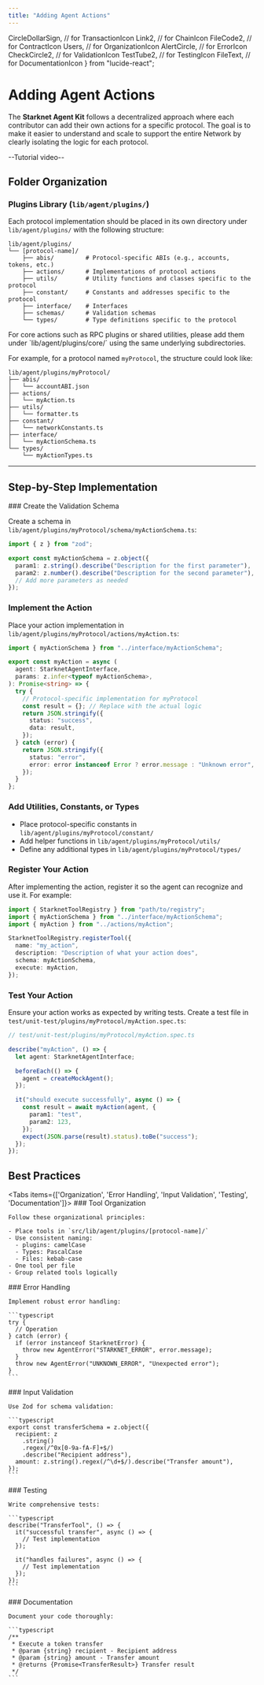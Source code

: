 ```yaml
---
title: "Adding Agent Actions"
---
```


  CircleDollarSign, // for TransactionIcon
  Link2, // for ChainIcon
  FileCode2, // for ContractIcon
  Users, // for OrganizationIcon
  AlertCircle, // for ErrorIcon
  CheckCircle2, // for ValidationIcon
  TestTube2, // for TestingIcon
  FileText, // for DocumentationIcon
} from "lucide-react";

# Adding Agent Actions

The **Starknet Agent Kit** follows a decentralized approach where each contributor can add their own actions for a specific protocol. The goal is to make it easier to understand and scale to support the entire Network by clearly isolating the logic for each protocol.

--Tutorial video--

## Folder Organization

### Plugins Library (`lib/agent/plugins/`)

Each protocol implementation should be placed in its own directory under `lib/agent/plugins/` with the following structure:

```
lib/agent/plugins/
└── [protocol-name]/
    ├── abis/         # Protocol-specific ABIs (e.g., accounts, tokens, etc.)
    ├── actions/      # Implementations of protocol actions
    ├── utils/        # Utility functions and classes specific to the protocol
    ├── constant/     # Constants and addresses specific to the protocol
    ├── interface/    # Interfaces
    ├── schemas/      # Validation schemas
    └── types/        # Type definitions specific to the protocol
```

<Callout type="info" emoji="ℹ️">
  For core actions such as RPC plugins or shared utilities, please add them
  under `lib/agent/plugins/core/` using the same underlying subdirectories.
</Callout>

For example, for a protocol named `myProtocol`, the structure could look like:

```
lib/agent/plugins/myProtocol/
├── abis/
│   └── accountABI.json
├── actions/
│   └── myAction.ts
├── utils/
│   └── formatter.ts
├── constant/
│   └── networkConstants.ts
├── interface/
│   └── myActionSchema.ts
└── types/
    └── myActionTypes.ts
```

---

## Step-by-Step Implementation

<Steps>
### Create the Validation Schema

Create a schema in `lib/agent/plugins/myProtocol/schema/myActionSchema.ts`:

```typescript
import { z } from "zod";

export const myActionSchema = z.object({
  param1: z.string().describe("Description for the first parameter"),
  param2: z.number().describe("Description for the second parameter"),
  // Add more parameters as needed
});
```

### Implement the Action

Place your action implementation in `lib/agent/plugins/myProtocol/actions/myAction.ts`:

```typescript
import { myActionSchema } from "../interface/myActionSchema";

export const myAction = async (
  agent: StarknetAgentInterface,
  params: z.infer<typeof myActionSchema>,
): Promise<string> => {
  try {
    // Protocol-specific implementation for myProtocol
    const result = {}; // Replace with the actual logic
    return JSON.stringify({
      status: "success",
      data: result,
    });
  } catch (error) {
    return JSON.stringify({
      status: "error",
      error: error instanceof Error ? error.message : "Unknown error",
    });
  }
};
```

### Add Utilities, Constants, or Types

- Place protocol-specific constants in `lib/agent/plugins/myProtocol/constant/`
- Add helper functions in `lib/agent/plugins/myProtocol/utils/`
- Define any additional types in `lib/agent/plugins/myProtocol/types/`

### Register Your Action

After implementing the action, register it so the agent can recognize and use it. For example:

```typescript
import { StarknetToolRegistry } from "path/to/registry";
import { myActionSchema } from "../interface/myActionSchema";
import { myAction } from "../actions/myAction";

StarknetToolRegistry.registerTool({
  name: "my_action",
  description: "Description of what your action does",
  schema: myActionSchema,
  execute: myAction,
});
```

### Test Your Action

Ensure your action works as expected by writing tests. Create a test file in `test/unit-test/plugins/myProtocol/myAction.spec.ts`:

```typescript
// test/unit-test/plugins/myProtocol/myAction.spec.ts

describe("myAction", () => {
  let agent: StarknetAgentInterface;

  beforeEach(() => {
    agent = createMockAgent();
  });

  it("should execute successfully", async () => {
    const result = await myAction(agent, {
      param1: "test",
      param2: 123,
    });
    expect(JSON.parse(result).status).toBe("success");
  });
});
```

</Steps>

## Best Practices

<Tabs items={['Organization', 'Error Handling', 'Input Validation', 'Testing', 'Documentation']}>
  <Tab>
    ### Tool Organization

    Follow these organizational principles:

    - Place tools in `src/lib/agent/plugins/[protocol-name]/`
    - Use consistent naming:
      - plugins: camelCase
      - Types: PascalCase
      - Files: kebab-case
    - One tool per file
    - Group related tools logically
  </Tab>
  <Tab>
    ### Error Handling

    Implement robust error handling:

    ```typescript
    try {
      // Operation
    } catch (error) {
      if (error instanceof StarknetError) {
        throw new AgentError("STARKNET_ERROR", error.message);
      }
      throw new AgentError("UNKNOWN_ERROR", "Unexpected error");
    }
    ```
  </Tab>
  <Tab>
    ### Input Validation

    Use Zod for schema validation:

    ```typescript
    export const transferSchema = z.object({
      recipient: z
        .string()
        .regex(/^0x[0-9a-fA-F]+$/)
        .describe("Recipient address"),
      amount: z.string().regex(/^\d+$/).describe("Transfer amount"),
    });
    ```
  </Tab>
  <Tab>
    ### Testing

    Write comprehensive tests:

    ```typescript
    describe("TransferTool", () => {
      it("successful transfer", async () => {
        // Test implementation
      });

      it("handles failures", async () => {
        // Test implementation
      });
    });
    ```
  </Tab>
  <Tab>
    ### Documentation

    Document your code thoroughly:

    ```typescript
    /**
     * Execute a token transfer
     * @param {string} recipient - Recipient address
     * @param {string} amount - Transfer amount
     * @returns {Promise<TransferResult>} Transfer result
     */
    ```
  </Tab>
</Tabs>